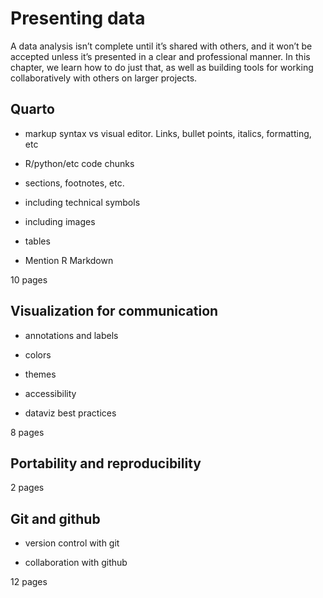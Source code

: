 # Presenting data

A data analysis isn't complete until it's shared with others, and it won't be accepted unless it's presented in a clear and professional manner. In this chapter, we learn how to do just that, as well as building tools for working collaboratively with others on larger projects.

## Quarto

-   markup syntax vs visual editor. Links, bullet points, italics, formatting, etc

-   R/python/etc code chunks

-   sections, footnotes, etc.

-   including technical symbols

-   including images

-   tables

-   Mention R Markdown

10 pages

## Visualization for communication

-   annotations and labels

-   colors

-   themes

-   accessibility

-   dataviz best practices

8 pages

## Portability and reproducibility

2 pages

## Git and github

-   version control with git

-   collaboration with github

12 pages
